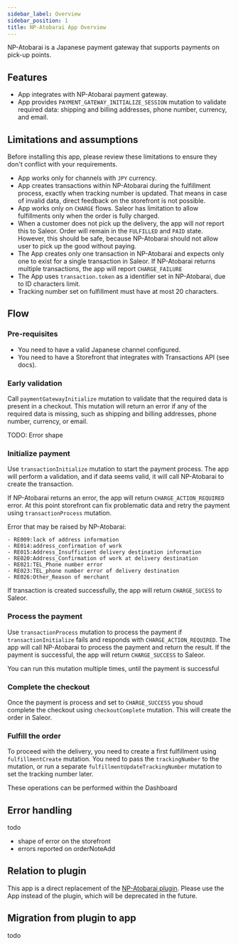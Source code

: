 ```yaml
---
sidebar_label: Overview
sidebar_position: 1
title: NP-Atobarai App Overview
---
```



<AppMetadata
  minSaleorVersion="3.20"
  githubUrl="https://github.com/saleor/apps/tree/main/apps/np-atobarai"
/>

NP-Atobarai is a Japanese payment gateway that supports payments on pick-up points.

## Features

- App integrates with NP-Atobarai payment gateway.
- App provides `PAYMENT_GATEWAY_INITIALIZE_SESSION` mutation to validate required data: shipping and billing addresses, phone number, currency, and email.


## Limitations and assumptions

Before installing this app, please review these limitations to ensure they don't conflict with your requirements.

- App works only for channels with `JPY` currency.
- App creates transactions within NP-Atobarai during the fulfillment process, exactly when tracking number is updated. That means in case of invalid data, direct feedback on the storefront is not possible.
- App works only on `CHARGE` flows. Saleor has limitation to allow fulfillments only when the order is fully charged.
- When a customer does not pick up the delivery, the app will *not* report this to Saleor. Order will remain in the `FULFILLED` and `PAID` state. However, this should be safe, because NP-Atobarai should not allow user to pick up the good without paying.
- The App creates only one transaction in NP-Atobarai and expects only one to exist for a single transaction in Saleor. If NP-Atobarai returns multiple transactions, the app will report `CHARGE_FAILURE`
- The App uses `transaction.token` as a identifier set in NP-Atobarai, due to ID characters limit.
- Tracking number set on fulfillment must have at most 20 characters.

## Flow

### Pre-requisites

- You need to have a valid Japanese channel configured.
- You need to have a Storefront that integrates with Transactions API (see docs).

### Early validation

Call `paymentGatewayInitialize` mutation to validate that the required data is present in a checkout.
This mutation will return an error if any of the required data is missing, such as shipping and billing addresses, phone number, currency, or email.

TODO: Error shape

### Initialize payment

Use `transactionInitialize` mutation to start the payment process. The app will perform a validation, and if data seems valid, it will call NP-Atobarai to create the transaction.

If NP-Atobarai returns an error, the app will return `CHARGE_ACTION_REQUIRED` error. At this point storefront can fix problematic data and retry the payment using `transactionProcess` mutation.

Error that may be raised by NP-Atobarai:

```
- RE009:lack of address information
- RE014:address_confirmation of work
- RE015:Address_Insufficient delivery destination information
- RE020:Address_Confirmation of work at delivery destination
- RE021:TEL_Phone number error
- RE023:TEL_phone number error of delivery destination
- RE026:Other_Reason of merchant
```

If transaction is created successfully, the app will return `CHARGE_SUCESS` to Saleor.

### Process the payment

Use `transactionProcess` mutation to process the payment if `transactionInitialize` fails and responds with `CHARGE_ACTION_REQUIRED`.
The app will call NP-Atobarai to process the payment and return the result. If the payment is successful, the app will return `CHARGE_SUCCESS` to Saleor.

You can run this mutation multiple times, until the payment is successful


### Complete the checkout

Once the payment is process and set to `CHARGE_SUCCESS` you shoud complete the checkout using `checkoutComplete` mutation. This will create the order in Saleor.

### Fulfill the order

To proceed with the delivery, you need to create a first fulfillment using `fulfillmentCreate` mutation. You need to pass the `trackingNumber` to the mutation, or run a separate `fulfillmentUpdateTrackingNumber` mutation to set the tracking number later.

These operations can be performed within the Dashboard

## Error handling

todo
- shape of error on the storefront
- errors reported on orderNoteAdd

## Relation to plugin

This app is a direct replacement of the [NP-Atobarai plugin](../../legacy-plugins/np-atobarai). Please use the App instead of the plugin, which will be deprecated in the future.

## Migration from plugin to app

todo